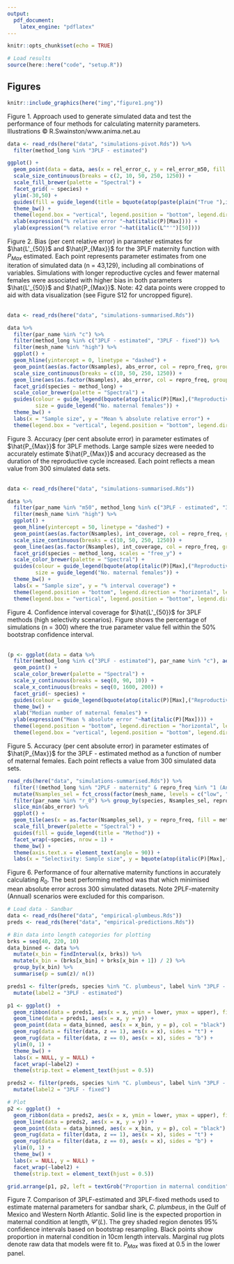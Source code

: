 ```yaml
---
output: 
  pdf_document:
    latex_engine: "pdflatex"
---
```


```r
knitr::opts_chunk$set(echo = TRUE)

# Load results
source(here::here("code", "setup.R"))

```

## Figures

```r
knitr::include_graphics(here("img","figure1.png"))
```

Figure 1. Approach used to generate simulated data and test the performance of four methods for calculating maternity parameters. Illustrations © R.Swainston/www.anima.net.au

```r
data <- read_rds(here("data", "simulations-pivot.Rds")) %>% 
  filter(method_long %in% "3PLF - estimated")

ggplot() + 
  geom_point(data = data, aes(x = rel_error_c, y = rel_error_m50, fill = repro_freq, size = n_maternal), pch = 21, alpha = 0.5) +
  scale_size_continuous(breaks = c(2, 10, 50, 250, 1250)) + 
  scale_fill_brewer(palette = "Spectral") + 
  facet_grid( ~ species) + 
  ylim(-30,50) +
  guides(fill = guide_legend(title = bquote(atop(paste(plain("True "),italic(P)[Max]),("Reproductive frequency"))), order = 1), size = guide_legend("No. maternal females")) + 
  theme_bw() +
  theme(legend.box = "vertical", legend.position = "bottom", legend.direction = "horizontal", legend.justification = "center") + 
  xlab(expression("% relative error "~hat(italic(P)[Max]))) +
  ylab(expression("% relative error "~hat(italic(L^"'")[50])))
```

Figure 2. Bias (per cent relative error) in parameter estimates for $\hat{L'_{50}}$ and $\hat{P_{Max}}$ for the 3PLF maternity function with $P_{Max}$ estimated. Each point represents parameter estimates from one iteration of simulated data (n = 43,129), including all combinations of variables. Simulations with longer reproductive cycles and fewer maternal females were associated with higher bias in both parameters $\hat{L'_{50}}$ and $\hat{P_{Max}}$. Note: 42 data points were cropped to aid with data visualization (see Figure S12 for uncropped figure).\
\
\newpage

```r
data <- read_rds(here("data", "simulations-summarised.Rds"))

data %>% 
  filter(par_name %in% "c") %>% 
  filter(method_long %in% c("3PLF - estimated", "3PLF - fixed")) %>% 
  filter(mesh_name %in% "high") %>% 
  ggplot() +
  geom_hline(yintercept = 0, linetype = "dashed") +
  geom_point(aes(as.factor(Nsamples), abs_error, col = repro_freq, group = repro_freq, size = n_maternal), alpha = 0.5) +
  scale_size_continuous(breaks = c(10, 50, 250, 1250)) + 
  geom_line(aes(as.factor(Nsamples), abs_error, col = repro_freq, group = repro_freq)) + 
  facet_grid(species ~ method_long) + 
  scale_color_brewer(palette = "Spectral") + 
  guides(colour = guide_legend(bquote(atop(italic(P)[Max],("Reproductive frequency"))), order = 1),
         size = guide_legend("No. maternal females")) + 
  theme_bw() + 
  labs(x = "Sample size", y = "Mean % absolute relative error") +
  theme(legend.box = "vertical", legend.position = "bottom", legend.direction = "horizontal", legend.justification = "center")
```

Figure 3. Accuracy (per cent absolute error) in parameter estimates of $\hat{P_{Max}}$ for 3PLF methods. Large sample sizes were needed to accurately estimate $\hat{P_{Max}}$ and accuracy decreased as the duration of the reproductive cycle increased. Each point reflects a mean value from 300 simulated data sets.\
\
\newpage


```r
data <- read_rds(here("data", "simulations-summarised.Rds"))

data %>% 
  filter(par_name %in% "m50", method_long %in% c("3PLF - estimated", "3PLF - fixed")) %>% 
  filter(mesh_name %in% "high") %>% 
  ggplot() +
  geom_hline(yintercept = 50, linetype = "dashed") +
  geom_point(aes(as.factor(Nsamples), int_coverage, col = repro_freq, group = repro_freq, size = n_maternal), alpha = 0.5) +
  scale_size_continuous(breaks = c(10, 50, 250, 1250)) + 
  geom_line(aes(as.factor(Nsamples), int_coverage, col = repro_freq, group = repro_freq)) + 
  facet_grid(species ~ method_long, scales = "free_y") + 
  scale_color_brewer(palette = "Spectral") + 
  guides(colour = guide_legend(bquote(atop(italic(P)[Max],("Reproductive frequency"))), order = 1),
         size = guide_legend("No. maternal females")) + 
  theme_bw() + 
  labs(x = "Sample size", y = "% interval coverage") +
  theme(legend.position = "bottom", legend.direction = "horizontal", legend.justification = "center") +
  theme(legend.box = "vertical", legend.position = "bottom", legend.direction = "horizontal", legend.justification = "center")
```

Figure 4. Confidence interval coverage for $\hat{L'_{50}}$ for 3PLF methods (high selectivity scenarios). Figure shows the percentage of simulations (n = 300) where the true parameter value fell within the 50% bootstrap confidence interval.\
\
\newpage

```r
(p <- ggplot(data = data %>% 
  filter(method_long %in% c("3PLF - estimated"), par_name %in% "c"), aes(x = n_maternal, y = abs_error, col = repro_freq)) + 
  geom_point() + 
  scale_color_brewer(palette = "Spectral") +
  scale_y_continuous(breaks = seq(0, 90, 10)) +
  scale_x_continuous(breaks = seq(0, 1600, 200)) +
  facet_grid(~ species) + 
  guides(colour = guide_legend(bquote(atop(italic(P)[Max],("Reproductive frequency"))))) + 
  theme_bw() + 
  xlab("Median number of maternal females") + 
  ylab(expression("Mean % absolute error "~hat(italic(P)[Max]))) +
  theme(legend.position = "bottom", legend.direction = "horizontal", legend.justification = "center") +
  theme(legend.box = "vertical", legend.position = "bottom", legend.direction = "horizontal", legend.justification = "center"))
``` 

Figure 5. Accuracy (per cent absolute error) in parameter estimates of $\hat{P_{Max}}$ for the 3PLF - estimated method as a function of number of maternal females. Each point reflects a value from 300 simulated data sets.\
\newpage


```r

read_rds(here("data", "simulations-summarised.Rds")) %>% 
  filter(!(method_long %in% "2PLF - maternity" & repro_freq %in% "1 (Annual)")) %>% 
  mutate(Nsamples_sel = fct_cross(factor(mesh_name, levels = c("low", "high")), as.factor(Nsamples))) %>% 
  filter(par_name %in% "r_0") %>% group_by(species, Nsamples_sel, repro_freq) %>% 
  slice_min(abs_error) %>%
  ggplot() + 
  geom_tile(aes(x = as.factor(Nsamples_sel), y = repro_freq, fill = method_long)) + 
  scale_fill_brewer(palette = "Spectral") + 
  guides(fill = guide_legend(title = "Method")) + 
  facet_wrap(~species, nrow = 1) +
  theme_bw() +
  theme(axis.text.x = element_text(angle = 90)) + 
  labs(x = "Selectivity: Sample size", y = bquote(atop(italic(P)[Max],("Reproductive frequency")))) 
```

Figure 6. Performance of four alternative maternity functions in accurately calculating $R_0$. The best performing method was that which minimised mean absolute error across 300 simulated datasets. Note 2PLF-maternity (Annual) scenarios were excluded for this comparison.\
\newpage

```r
# Load data - Sandbar
data <- read_rds(here("data", "empirical-plumbeus.Rds"))
preds <- read_rds(here("data", "empirical-predictions.Rds"))

# Bin data into length categories for plotting
brks = seq(40, 220, 10)
data_binned <- data %>%
  mutate(x_bin = findInterval(x, brks)) %>% 
  mutate(x_bin = (brks[x_bin] + brks[x_bin + 1]) / 2) %>% 
  group_by(x_bin) %>%
  summarise(p = sum(z)/ n())

preds1 <- filter(preds, species %in% "C. plumbeus", label %in% "3PLF - estimated") %>% 
  mutate(label2 = "3PLF - estimated")

p1 <- ggplot()  + 
  geom_ribbon(data = preds1, aes(x = x, ymin = lower, ymax = upper), fill = "grey70") + 
  geom_line(data = preds1, aes(x = x, y = y)) +
  geom_point(data = data_binned, aes(x = x_bin, y = p), col = "black") + 
  geom_rug(data = filter(data, z == 1), aes(x = x), sides = "t") +
  geom_rug(data = filter(data, z == 0), aes(x = x), sides = "b") +
  ylim(0, 1) +
  theme_bw() + 
  labs(x = NULL, y = NULL) + 
  facet_wrap(~label2) + 
  theme(strip.text = element_text(hjust = 0.5))

preds2 <- filter(preds, species %in% "C. plumbeus", label %in% "3PLF - fixed (PMax = 0.5)") %>%
  mutate(label2 = "3PLF - fixed")

# Plot
p2 <- ggplot()  + 
  geom_ribbon(data = preds2, aes(x = x, ymin = lower, ymax = upper), fill = "grey70") + 
  geom_line(data = preds2, aes(x = x, y = y)) +
  geom_point(data = data_binned, aes(x = x_bin, y = p), col = "black") + 
  geom_rug(data = filter(data, z == 1), aes(x = x), sides = "t") +
  geom_rug(data = filter(data, z == 0), aes(x = x), sides = "b") +
  ylim(0, 1) +
  theme_bw() + 
  labs(x = NULL, y = NULL) + 
  facet_wrap(~label2) + 
  theme(strip.text = element_text(hjust = 0.5))

grid.arrange(p1, p2, left = textGrob("Proportion in maternal condition", gp = gpar(fontsize = 12, font = 8), rot = 90), bottom = textGrob("Fork length (cm)", gp = gpar(fontsize = 12, font = 8)))
```

Figure 7. Comparison of 3PLF-estimated and 3PLF-fixed methods used to estimate maternal parameters for sandbar shark, *C. plumbeus*, in the Gulf of Mexico and Western North Atlantic. Solid line is the expected proportion in maternal condition at length, $\Psi'(L)$. The grey shaded region denotes 95% confidence intervals based on bootstrap resampling. Black points show proportion in maternal condition in 10cm length intervals. Marginal rug plots denote raw data that models were fit to. $P_{Max}$ was fixed at 0.5 in the lower panel.

